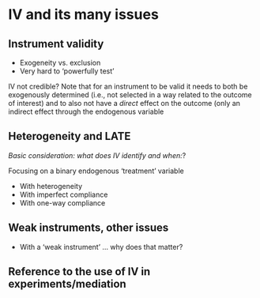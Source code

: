 # IV and its many issues


## Instrument validity

- Exogeneity vs. exclusion
- Very hard to 'powerfully test'

IV not credible?	Note that for an instrument to be valid it needs to both be exogenously determined (i.e., not selected in a way related to the outcome of interest) and to also not have a *direct* effect on the outcome (only an indirect effect through the endogenous variable

## Heterogeneity and LATE

*Basic consideration: what does IV identify and when:*?

Focusing on a binary endogenous 'treatment' variable

- With heterogeneity
- With imperfect compliance
- With one-way compliance

## Weak instruments, other issues

- With a 'weak instrument' ... why does that matter?

## Reference to the use of IV in experiments/mediation


